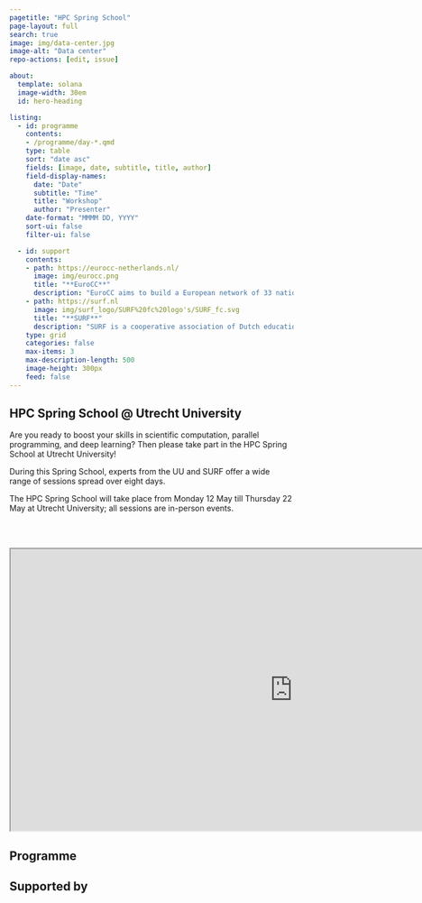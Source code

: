 ```yaml
---
pagetitle: "HPC Spring School"
page-layout: full
search: true
image: img/data-center.jpg
image-alt: "Data center"
repo-actions: [edit, issue]

about:
  template: solana
  image-width: 30em
  id: hero-heading

listing:
  - id: programme
    contents: 
    - /programme/day-*.qmd
    type: table
    sort: "date asc"
    fields: [image, date, subtitle, title, author]
    field-display-names:
      date: "Date"
      subtitle: "Time"
      title: "Workshop"
      author: "Presenter"
    date-format: "MMMM DD, YYYY"
    sort-ui: false
    filter-ui: false

  - id: support
    contents:
    - path: https://eurocc-netherlands.nl/
      image: img/eurocc.png
      title: "**EuroCC**"
      description: "EuroCC aims to build a European network of 33 national HPC competence centres to bridge the existing HPC skills gaps while promoting cooperation across Europe. The establishment of a European network of 33 national HPC competence centres (NCCs) is coordinated by the EuroCC project. This falls under The European High Performance Computing Joint Undertaking (EuroHPC JU) from the European Union. "
    - path: https://surf.nl
      image: img/surf_logo/SURF%20fc%20logo's/SURF_fc.svg
      title: "**SURF**"
      description: "SURF is a cooperative association of Dutch educational and research institutions in which the members combine their strengths. Within SURF, we work together to acquire or develop the best possible digital services, and to encourage knowledge sharing through continuous innovation. The members are the owners of SURF."
    type: grid
    categories: false
    max-items: 3
    max-description-length: 500
    image-height: 300px
    feed: false
---
```




::: {#hero-heading}
## HPC Spring School @ Utrecht University

Are you ready to boost your skills in scientific computation, parallel programming, and deep learning? Then please take part in the HPC Spring School at Utrecht University!

During this Spring School, experts from the UU and SURF offer a wide range of sessions spread over eight days.

The HPC Spring School will take place from Monday 12 May till Thursday 22 May at Utrecht University; all sessions are in-person events. 

:::

<br><br>

<iframe src="https://survey.uu.nl/jfe/form/SV_2i5biYmQ2UZsvPM" height="500px" width="1000px"></iframe>


## Programme

::: {#programme}
:::

## Supported by
:::{#support}
:::



